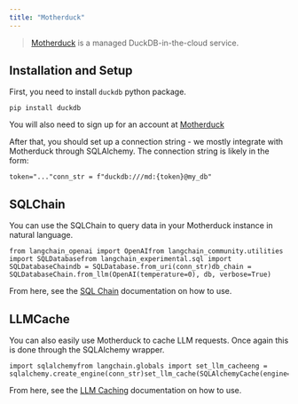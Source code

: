 ```yaml
---
title: "Motherduck"
---
```


> [Motherduck](https://motherduck.com/) is a managed DuckDB-in-the-cloud service.

## Installation and Setup

First, you need to install `duckdb` python package.

```
pip install duckdb
```

You will also need to sign up for an account at [Motherduck](https://motherduck.com/)

After that, you should set up a connection string - we mostly integrate with Motherduck through SQLAlchemy. The connection string is likely in the form:

```
token="..."conn_str = f"duckdb:///md:{token}@my_db"
```

## SQLChain

You can use the SQLChain to query data in your Motherduck instance in natural language.

```
from langchain_openai import OpenAIfrom langchain_community.utilities import SQLDatabasefrom langchain_experimental.sql import SQLDatabaseChaindb = SQLDatabase.from_uri(conn_str)db_chain = SQLDatabaseChain.from_llm(OpenAI(temperature=0), db, verbose=True)
```

From here, see the [SQL Chain](/oss/how_to/#qa-over-sql--csv) documentation on how to use.

## LLMCache

You can also easily use Motherduck to cache LLM requests. Once again this is done through the SQLAlchemy wrapper.

```
import sqlalchemyfrom langchain.globals import set_llm_cacheeng = sqlalchemy.create_engine(conn_str)set_llm_cache(SQLAlchemyCache(engine=eng))
```

From here, see the [LLM Caching](/oss/integrations/llm_caching) documentation on how to use.
